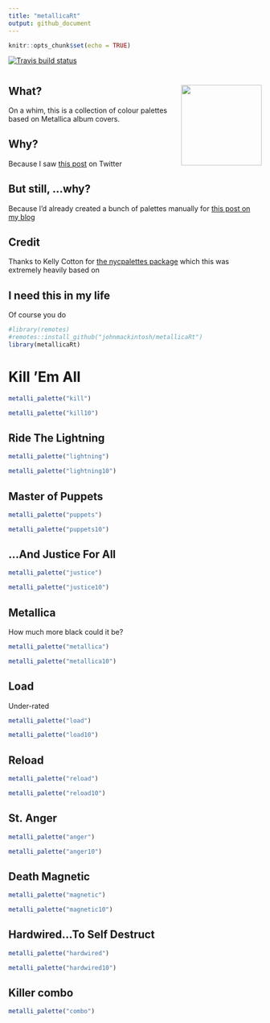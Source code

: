 ```yaml
---
title: "metallicaRt"
output: github_document
---
```


```r
knitr::opts_chunk$set(echo = TRUE)
```

<!-- badges: start -->
  [![Travis build status](https://travis-ci.com/johnmackintosh/metallicaRt.svg?branch=master)](https://travis-ci.com/johnmackintosh/metallicaRt)
  <!-- badges: end -->

# <img src="man/figures/metallicart.jpg" width="160px" align="right"/> 


## What?

On a whim, this is a collection of colour palettes based on Metallica album covers.

## Why?

Because I saw [this post](https://github.com/annahensch/R-tutorials/blob/master/ggplot-on-fire.md) on Twitter


## But still, ...why?

Because I'd already created a bunch of palettes manually for [this post on my blog](https://johnmackintosh.net/blog/2018-01-29-hardwired-for-tidy-text/)


## Credit

Thanks to Kelly Cotton for [the nycpalettes package](https://github.com/kellycotton/nycpalettes) which this was extremely heavily based on


## I need this in my life

Of course you do

```r
#library(remotes)
#remotes::install_github("johnmackintosh/metallicaRt")
library(metallicaRt)
```


# Kill 'Em All
```r
metalli_palette("kill")
```


```r
metalli_palette("kill10")
```

## Ride  The Lightning

```r
metalli_palette("lightning")
```


```r
metalli_palette("lightning10")
```


## Master of Puppets

```r
metalli_palette("puppets")
```

```r
metalli_palette("puppets10")
```


## ...And Justice For All

```r
metalli_palette("justice")
```


```r
metalli_palette("justice10")
```

## Metallica

How much more black could it be?

```r
metalli_palette("metallica")
```


```r
metalli_palette("metallica10")
```


## Load
Under-rated

```r
metalli_palette("load")
```


```r
metalli_palette("load10")
```



## Reload

```r
metalli_palette("reload")
```


```r
metalli_palette("reload10")
```


## St. Anger

```r
metalli_palette("anger")
```


```r
metalli_palette("anger10")
```


## Death Magnetic


```r
metalli_palette("magnetic")
```


```r
metalli_palette("magnetic10")
```



## Hardwired...To Self Destruct

```r
metalli_palette("hardwired")
```


```r
metalli_palette("hardwired10")
```

## Killer combo

```r
metalli_palette("combo")
```

